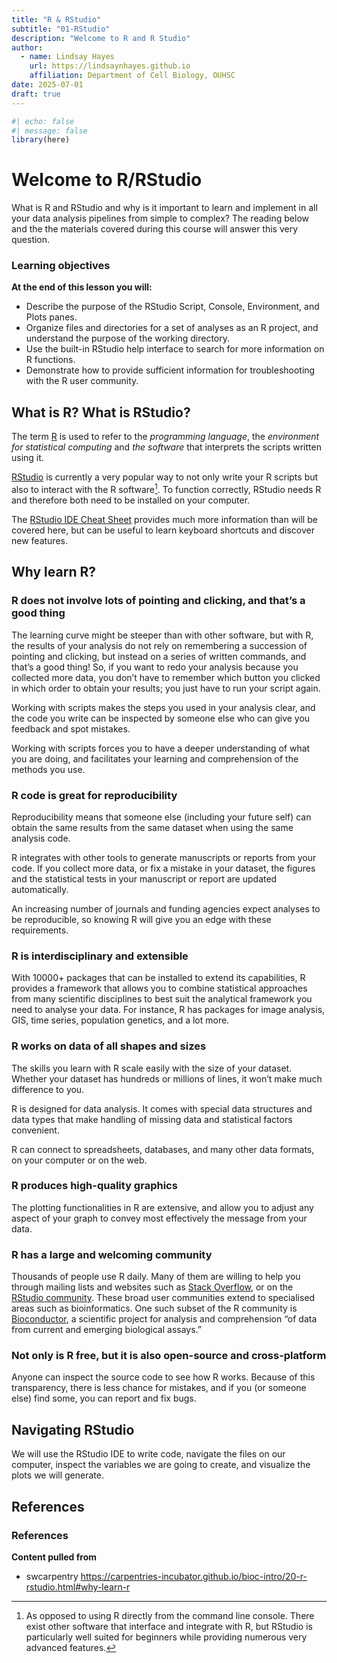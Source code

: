 ```yaml
---
title: "R & RStudio"
subtitle: "01-RStudio"
description: "Welcome to R and R Studio"
author: 
  - name: Lindsay Hayes
    url: https://lindsaynhayes.github.io
    affiliation: Department of Cell Biology, OUHSC
date: 2025-07-01
draft: true
---
```


```r
#| echo: false
#| message: false
library(here)
```

# Welcome to R/RStudio

What is R and RStudio and why is it important to learn and implement in all your data analysis pipelines from simple to complex? The reading below and the the materials covered during this course will answer this very question. 

::: callout-note
### Learning objectives

**At the end of this lesson you will:**

-   Describe the purpose of the RStudio Script, Console, Environment, and Plots panes.
-   Organize files and directories for a set of analyses as an R project, and understand the purpose of the working directory.
-   Use the built-in RStudio help interface to search for more information on R functions.
-   Demonstrate how to provide sufficient information for troubleshooting with the R user community.

:::

## What is R? What is RStudio?

The term [R](https://www.r-project.org/) is used to refer to the
*programming language*, the *environment for statistical computing*
and *the software* that interprets the scripts written using it.

[RStudio](https://rstudio.com) is currently a very popular way to not
only write your R scripts but also to interact with the R
software[^plainr]. To function correctly, RStudio needs R and
therefore both need to be installed on your computer.

[^plainr]: As opposed to using R directly from the command line
console. There exist other software that interface and integrate
with R, but RStudio is particularly well suited for beginners
while providing numerous very advanced features.

The [RStudio IDE Cheat
Sheet](https://raw.githubusercontent.com/rstudio/cheatsheets/main/rstudio-ide.pdf)
provides much more information than will be covered here, but can be
useful to learn keyboard shortcuts and discover new features.

## Why learn R?

### R does not involve lots of pointing and clicking, and that's a good thing

The learning curve might be steeper than with other software, but with
R, the results of your analysis do not rely on remembering a
succession of pointing and clicking, but instead on a series of
written commands, and that's a good thing! So, if you want to redo
your analysis because you collected more data, you don't have to
remember which button you clicked in which order to obtain your
results; you just have to run your script again.

Working with scripts makes the steps you used in your analysis clear,
and the code you write can be inspected by someone else who can give
you feedback and spot mistakes.

Working with scripts forces you to have a deeper understanding of what
you are doing, and facilitates your learning and comprehension of the
methods you use.

### R code is great for reproducibility

Reproducibility means that someone else (including your future self) can
obtain the same results from the same dataset when using the same
analysis code.

R integrates with other tools to generate manuscripts or reports from your
code. If you collect more data, or fix a mistake in your dataset, the
figures and the statistical tests in your manuscript or report are updated
automatically.

An increasing number of journals and funding agencies expect analyses
to be reproducible, so knowing R will give you an edge with these
requirements.

### R is interdisciplinary and extensible

With 10000+ packages that can be installed to extend its
capabilities, R provides a framework that allows you to combine
statistical approaches from many scientific disciplines to best suit
the analytical framework you need to analyse your data. For instance,
R has packages for image analysis, GIS, time series, population
genetics, and a lot more.

### R works on data of all shapes and sizes

The skills you learn with R scale easily with the size of your
dataset. Whether your dataset has hundreds or millions of lines, it
won't make much difference to you.

R is designed for data analysis. It comes with special data structures
and data types that make handling of missing data and statistical
factors convenient.

R can connect to spreadsheets, databases, and many other data formats,
on your computer or on the web.

### R produces high-quality graphics

The plotting functionalities in R are extensive, and allow you to adjust
any aspect of your graph to convey most effectively the message from
your data.

### R has a large and welcoming community

Thousands of people use R daily. Many of them are willing to help you
through mailing lists and websites such as [Stack
Overflow](https://stackoverflow.com/), or on the [RStudio
community](https://community.rstudio.com/). These broad user communities
extend to specialised areas such as bioinformatics. One such subset of the R community is [Bioconductor](https://bioconductor.org/), a scientific project for analysis and comprehension "of data from current and emerging biological assays."

### Not only is R free, but it is also open-source and cross-platform

Anyone can inspect the source code to see how R works. Because of this
transparency, there is less chance for mistakes, and if you (or
someone else) find some, you can report and fix bugs.


## Navigating RStudio
We will use the RStudio IDE to write code, navigate the files on our computer, inspect the variables we are going to create, and visualize the plots we will generate.



## References 

::: callout-tip
### References

**Content pulled from**

-   swcarpentry <https://carpentries-incubator.github.io/bioc-intro/20-r-rstudio.html#why-learn-r>

:::